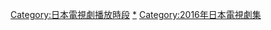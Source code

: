{{Catnav|頁面分類|...|日本電視|日本電視台|關西電視台}}
{{Catnav|頁面分類|...|各國電視|日本電視|日本电视节目|日本電視節目列表}}

{{catmore|關西電視台週二晚間九點連續劇}}

[[Category:日本電視劇播放時段|Category:日本電視劇播放時段]]
[[Category:富士電視台電視劇|*]]
[[Category:2016年日本電視劇集|Category:2016年日本電視劇集]]